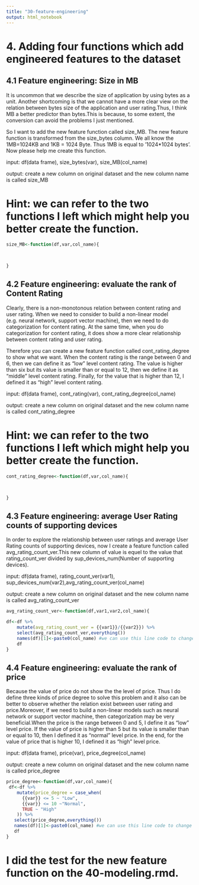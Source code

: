 ```yaml
---
title: "30-feature-engineering"
output: html_notebook
---
```


# 4. Adding four functions which add engineered features to the dataset


## 4.1 Feature engineering: Size in MB
It is uncommon that we describe the size of application by using bytes as a unit. Another shortcoming is that we cannot have a more clear view on the relation between bytes size of the application and user rating.Thus, I think MB a better predictor than bytes.This is because, to some extent, the conversion can avoid the problems I just mentioned.

So I want to add the new feature function called size_MB. The new feature function is transformed from the size_bytes column. We all know the 1MB=1024KB and 1KB = 1024 Byte. Thus 1MB is equal to '1024*1024 bytes'. Now please help me create this function.

input: df(data frame), size_bytes(var), size_MB(col_name)

output: create a new column on original dataset and the new column name is called size_MB

# Hint: we can refer to the two functions I left which might help you better create the function.
```r
size_MB<-function(df,var,col_name){

  

}

```




## 4.2 Feature engineering: evaluate the rank of Content Rating

Clearly, there is a non-monotonous relation between content rating and user rating. When we need to consider to build a non-linear model (e.g. neural network, support vector machine), then we need to do categorization for content rating. At the same time, when you do categorization for content rating, it does show a more clear relationship between content rating and user rating. 

Therefore you can create a new feature function called cont_rating_degree to show what we want. When the content rating is the range between 0 and 6, then we can define it as "low" level content rating. The value is higher than six but its value is smaller than or equal to 12, then we define it as "middle" level content rating. Finally, for the value that is higher than 12, I defined it as "high" level content rating.

input: df(data frame), cont_rating(var), cont_rating_degree(col_name)

output: create a new column on original dataset and the new column name is called cont_rating_degree

# Hint: we can refer to the two functions I left which might help you better create the function.
```r
cont_rating_degree<-function(df,var,col_name){

  

}

```



## 4.3 Feature engineering: average User Rating counts of supporting devices
In order to explore the relationship between user ratings and average User Rating counts of supporting devices, now I create a feature function called avg_rating_count_ver.This new column of value is equel to the value that rating_count_ver divided by sup_devices_num(Number of supporting devices).

input: df(data frame), rating_count_ver(var1), sup_devices_num(var2),avg_rating_count_ver(col_name)

output: create a new column on original dataset and the new column name is called avg_rating_count_ver

```r
avg_rating_count_ver<-function(df,var1,var2,col_name){

df<-df %>% 
    mutate(avg_rating_count_ver = {{var1}}/{{var2}}) %>% 
    select(avg_rating_count_ver,everything()) 
    names(df)[1]<-paste0(col_name) #we can use this line code to change the name of the new column we created
    df
}
```


## 4.4 Feature engineering: evaluate the rank of price
Because the value of price do not show the the level of price. Thus I do define three kinds of price degree to solve this problem and  it also can be better to observe whether the relation exist between user rating and price.Moreover, if we need to build a non-linear models such as neural network or support vector machine, then categorization may be very beneficial.When the price is the range between 0 and 5, I define it as "low" level price. If the value of price is higher than 5 but its value is smaller than or equal to 10, then I defined it as "normal" level price. In the end, for the value of price that is higher 10, I defined it as "high" level price.

input: df(data frame), price(var), price_degree(col_name)

output: create a new column on original dataset and the new column name is called price_degree

```r
price_degree<-function(df,var,col_name){
 df<-df %>% 
    mutate(price_degree = case_when(
      {{var}} <= 5 ~ "Low",
      {{var}} <= 10 ~"Normal",
      TRUE ~ "High"
    )) %>% 
   select(price_degree,everything()) 
   names(df)[1]<-paste0(col_name) #we can use this line code to change the name of the new column we created
   df
}

```

# I did the test for the new feature function on the 40-modeling.rmd.

